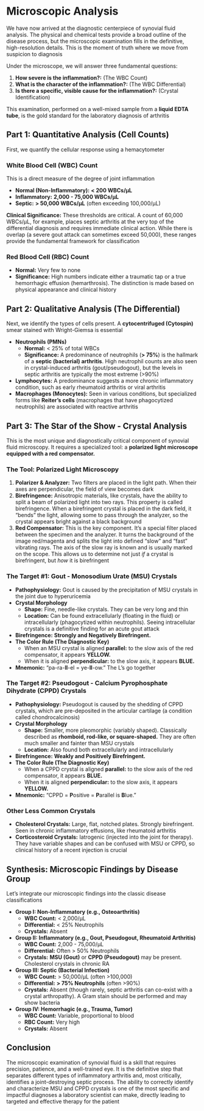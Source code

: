 # Microscopic Analysis {-}

We have now arrived at the diagnostic centerpiece of synovial fluid analysis. The physical and chemical tests provide a broad outline of the disease process, but the microscopic examination fills in the definitive, high-resolution details. This is the moment of truth where we move from suspicion to diagnosis

Under the microscope, we will answer three fundamental questions:

1.  **How severe is the inflammation?:** (The WBC Count)
2.  **What is the character of the inflammation?:** (The WBC Differential)
3.  **Is there a specific, visible cause for the inflammation?:** (Crystal Identification)

This examination, performed on a well-mixed sample from a **liquid EDTA tube**, is the gold standard for the laboratory diagnosis of arthritis

## **Part 1: Quantitative Analysis (Cell Counts)** {-}

First, we quantify the cellular response using a hemacytometer

### **White Blood Cell (WBC) Count** {-}

This is a direct measure of the degree of joint inflammation

*   **Normal (Non-Inflammatory):** **< 200 WBCs/µL**
*   **Inflammatory:** **2,000 - 75,000 WBCs/µL**
*   **Septic:** **> 50,000 WBCs/µL** (often exceeding 100,000/µL)

**Clinical Significance:** These thresholds are critical. A count of 60,000 WBCs/µL, for example, places septic arthritis at the very top of the differential diagnosis and requires immediate clinical action. While there is overlap (a severe gout attack can sometimes exceed 50,000), these ranges provide the fundamental framework for classification

### **Red Blood Cell (RBC) Count** {-}

*   **Normal:** Very few to none
*   **Significance:** High numbers indicate either a traumatic tap or a true hemorrhagic effusion (hemarthrosis). The distinction is made based on physical appearance and clinical history

## **Part 2: Qualitative Analysis (The Differential)** {-}

Next, we identify the types of cells present. A **cytocentrifuged (Cytospin)** smear stained with Wright-Giemsa is essential

*   **Neutrophils (PMNs)**
    *   **Normal:** < 25% of total WBCs
    *   **Significance:** A predominance of neutrophils (**> 75%**) is the hallmark of a **septic (bacterial) arthritis**. High neutrophil counts are also seen in crystal-induced arthritis (gout/pseudogout), but the levels in septic arthritis are typically the most extreme (>90%)
*   **Lymphocytes:** A predominance suggests a more chronic inflammatory condition, such as early rheumatoid arthritis or viral arthritis
*   **Macrophages (Monocytes):** Seen in various conditions, but specialized forms like **Reiter's cells** (macrophages that have phagocytized neutrophils) are associated with reactive arthritis

## **Part 3: The Star of the Show - Crystal Analysis** {-}

This is the most unique and diagnostically critical component of synovial fluid microscopy. It requires a specialized tool: a **polarized light microscope equipped with a red compensator.**

### **The Tool: Polarized Light Microscopy** {-}

1.  **Polarizer & Analyzer:** Two filters are placed in the light path. When their axes are perpendicular, the field of view becomes dark
2.  **Birefringence:** Anisotropic materials, like crystals, have the ability to split a beam of polarized light into two rays. This property is called birefringence. When a birefringent crystal is placed in the dark field, it "bends" the light, allowing some to pass through the analyzer, so the crystal appears bright against a black background
3.  **Red Compensator:** This is the key component. It's a special filter placed between the specimen and the analyzer. It turns the background of the image red/magenta and splits the light into defined "slow" and "fast" vibrating rays. The axis of the slow ray is known and is usually marked on the scope. This allows us to determine not just *if* a crystal is birefringent, but *how* it is birefringent

### **The Target #1: Gout - Monosodium Urate (MSU) Crystals** {-}

*   **Pathophysiology:** Gout is caused by the precipitation of MSU crystals in the joint due to hyperuricemia
*   **Crystal Morphology**
    *   **Shape:** Fine, needle-like crystals. They can be very long and thin
    *   **Location:** Can be found extracellularly (floating in the fluid) or intracellularly (phagocytized within neutrophils). Seeing intracellular crystals is a definitive finding for an acute gout attack
*   **Birefringence:** **Strongly and Negatively Birefringent.**
*   **The Color Rule (The Diagnostic Key)**
    *   When an MSU crystal is aligned **parallel:** to the slow axis of the red compensator, it appears **YELLOW.**
    *   When it is aligned **perpendicular:** to the slow axis, it appears **BLUE.**
*   **Mnemonic:** "pa-ra-**ll**-el = ye-**ll**-ow." The L's go together

### **The Target #2: Pseudogout - Calcium Pyrophosphate Dihydrate (CPPD) Crystals** {-}

*   **Pathophysiology:** Pseudogout is caused by the shedding of CPPD crystals, which are pre-deposited in the articular cartilage (a condition called chondrocalcinosis)
*   **Crystal Morphology**
    *   **Shape:** Smaller, more pleomorphic (variably shaped). Classically described as **rhomboid, rod-like, or square-shaped.** They are often much smaller and fainter than MSU crystals
    *   **Location:** Also found both extracellularly and intracellularly
*   **Birefringence:** **Weakly and Positively Birefringent.**
*   **The Color Rule (The Diagnostic Key)**
    *   When a CPPD crystal is aligned **parallel:** to the slow axis of the red compensator, it appears **BLUE.**
    *   When it is aligned **perpendicular:** to the slow axis, it appears **YELLOW.**
*   **Mnemonic:** "CPPD = **P**ositive = **P**arallel is **B**lue."

### **Other Less Common Crystals** {-}

*   **Cholesterol Crystals:** Large, flat, notched plates. Strongly birefringent. Seen in chronic inflammatory effusions, like rheumatoid arthritis
*   **Corticosteroid Crystals:** Iatrogenic (injected into the joint for therapy). They have variable shapes and can be confused with MSU or CPPD, so clinical history of a recent injection is crucial

## **Synthesis: Microscopic Findings by Disease Group** {-}

Let's integrate our microscopic findings into the classic disease classifications

*   **Group I: Non-Inflammatory (e.g., Osteoarthritis)**
    *   **WBC Count:** < 2,000/µL
    *   **Differential:** < 25% Neutrophils
    *   **Crystals:** Absent

*   **Group II: Inflammatory (e.g., Gout, Pseudogout, Rheumatoid Arthritis)**
    *   **WBC Count:** 2,000 - 75,000/µL
    *   **Differential:** Often > 50% Neutrophils
    *   **Crystals:** **MSU (Gout)** or **CPPD (Pseudogout)** may be present. Cholesterol crystals in chronic RA

*   **Group III: Septic (Bacterial Infection)**
    *   **WBC Count:** > 50,000/µL (often >100,000)
    *   **Differential:** **> 75% Neutrophils** (often >90%)
    *   **Crystals:** Absent (though rarely, septic arthritis can co-exist with a crystal arthropathy). A Gram stain should be performed and may show bacteria

*   **Group IV: Hemorrhagic (e.g., Trauma, Tumor)**
    *   **WBC Count:** Variable, proportional to blood
    *   **RBC Count:** Very high
    *   **Crystals:** Absent

## **Conclusion** {-}

The microscopic examination of synovial fluid is a skill that requires precision, patience, and a well-trained eye. It is the definitive step that separates different types of inflammatory arthritis and, most critically, identifies a joint-destroying septic process. The ability to correctly identify and characterize MSU and CPPD crystals is one of the most specific and impactful diagnoses a laboratory scientist can make, directly leading to targeted and effective therapy for the patient
